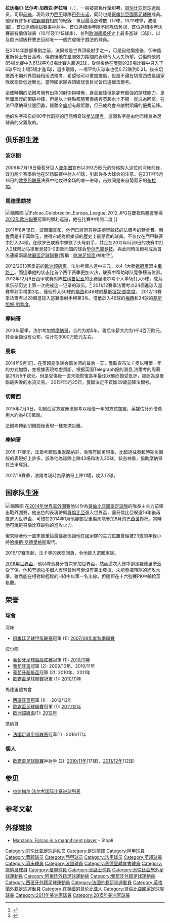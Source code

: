 {{noteTA
|G1=Football
|G2=laliga
|G3=UEFA
|T=zh-hans:拉达梅尔·法尔考;zh-hk:拉達梅爾·法卡奧;zh-tw:拉達梅爾·法爾考;
|1=zh-hans:法尔考;zh-hk:法卡奧;zh-tw:法爾考;
|2=zh-hans:波尔图;zh-hk:波圖;zh-tw:波爾圖;
|3=zh-hans:蒂亞戈·席爾瓦;zh-hk:堤亞高·施華;
}}
{{Spanish name|García|Zárate}}
{{Infobox football biography
| name           = 拉达梅尔·法尔考<br />''Radamel Falcao''
| image          = FWC 2018 - Round of 16 - COL v ENG - Photo 026 (cropped).jpg
| image_size     = 250px
| caption        = 攝於[[2018年世界盃|2018年世界盃]]法爾考為[[哥倫比亞国家足球队|哥倫比亞]]參加比賽
| fullname       = Radamel Falcao García Zárate
| nickname       = 老虎、[[欧足联欧洲联赛|歐霸]]之王
| birth_date     = {{Birth date and age|1986|2|10|df=y}}
| birth_place    = {{COL}}[[聖瑪爾塔_(哥倫比亞)|圣玛尔塔]]
| currentclub    = [[巴列卡诺闪电|巴列卡诺]]
| clubnumber     = 3
| height         = {{height|meter=1.77}}
| position       = [[前鋒_(足球)|前锋]]
| youthyears1    = 1999–2002 | youthclubs1 = 博亚卡枪骑兵
| years1         = 1999–2000 | clubs1 = 博亚卡枪骑兵  | caps1 = 8  | goals1 = 1
| years2         = 2005–2009 | clubs2 = [[河床足球俱乐部|河床]]     | caps2 = 90 | goals2 = 34
| years3         = 2009–2011 | clubs3 = [[波尔图足球俱乐部|波尔图]] | caps3 = 51 | goals3 = 41
| years4         = 2011–2013 | clubs4 = [[马德里竞技|马德里竞技]]              | caps4 = 68 | goals4 = 52
| years5         = 2013–2019     | clubs5 = [[摩納哥足球俱樂部|摩納哥]] |caps5 = 107 |goals5 = 65
| years6         = 2014–2015 | clubs6 = → [[曼徹斯特聯足球俱樂部|曼聯]](外借)           | caps6 = 26 | goals6 = 4
| years7         = 2015–2016 | clubs7 = → [[切尔西足球俱乐部|切尔西]](外借)  | caps7 = 11 | goals7 = 1
| years8         = 2019–2021 | clubs8 = [[加拉塔沙雷體育會|加拉塔沙雷]]   | caps8 = 34 | goals8 = 19
| years9         = 2021– | clubs9 = [[巴列卡诺闪电|巴列卡诺]]   | caps9 = 13 | goals9 = 5
| nationalyears1 = 2001–2005 
|nationalteam1 = 哥倫比亞U17
|nationalcaps1 = 4  
|nationalgoals1 = 1
| nationalyears2 = 2005–2007 
|nationalteam2 = 哥倫比亞U20
|nationalcaps2 = 11
|nationalgoals2 = 4
| nationalyears3 = 2007–
| nationalteam3 = [[哥倫比亞国家足球队|哥倫比亞]]
| nationalcaps3 = 97
| nationalgoals3 = 35
| pcupdate       = 2022年1月23日
| ntupdate       = 2021年10月14日
}}

'''拉达梅尔·法尔考·加西亚·萨拉特'''（{{lang-es|Radamel Falcao García Zárate}}，{{bd|1986年|2月10日|||H}}），一般被简称作'''法尔考'''，[[哥伦比亚|哥伦比亚]]足球运动员，司职[[前鋒_(足球)|前锋]]，現時效力[[西甲|西甲]]球隊[[巴列卡诺闪电|巴列卡诺]]，同時也是[[哥倫比亞國家足球隊|哥倫比亞國家足球隊]]成員。他保有許多和[[欧足联欧洲联赛|歐霸聯賽]]相關的紀錄：單屆最高進球數（17球，10/11球季，波爾圖）、首位連續兩屆賽事神射手、首位連續兩年隨不同隊伍奪冠、首位連續兩年決賽最有價值球員（10/11及11/12球季）、並列[[歐洲超級盃|歐洲超級杯]]史上最多進球（3球）、以及歐洲超級杯賽史目前唯一一個完成帽子戲法的球員。

在2014年膝部重創之前，法爾考是世界頂級射手之一，可是自他傷癒後，卻未能重新登上昔日高峰，傷癒後他在[[曼徹斯特聯隊|曼聯]]效力期間的表現令人大失所望。受傷前他的85場比賽中入61球平均3場比賽入超過2球，受傷後他在[[曼聯|曼聯]]的29場比賽中只入了6球平均上場5場才進1球，退步離譜，一場平均入球率也從0.72跌到0.21。後來切爾西不顧外界質疑租用法爾考，希望他可以重振雄風，但是不論在切爾西或是國家隊狀態皆低迷無比，當時國家隊與頂級球會目光皆已遠離法爾考。

全盛時期的法爾考擁有出色的射術與嗅覺，身高雖矮但是卻有超強的頭球能力，是無庸置疑的頂級神鋒，但是以上特點都隨著傷病與英超水土不服一度成為回憶。在法甲摩納哥狀態回勇，雖離全盛期有段距離，但已成為會令敵對頭痛的優秀前鋒。

他的名字來自於80年代前期的巴西傳奇球星[[保罗·罗伯托·法尔考|法爾考]]，這個名字是由他同樣身為足球員的父親取的。

== 俱乐部生涯 ==
=== 波尔图 ===
2009年7月19日葡萄牙巨人[[波尔图足球俱乐部|波尔图]]宣布以393万欧元的价格购入这位前河床前锋，效力两个赛季后他在51场联赛中射入41球，引起许多大球会的注意。在2011年5月18日的[[欧罗巴联赛|欧罗巴联赛]]决赛中他攻进全场的唯一进球，击败同是来自葡萄牙的[[布拉加體育會|布拉加]]。

=== 馬德里競技 ===
[[File:Falcao_Presentación_Atletico_(cropped).JPG|缩略图]]
[[File:Falcao_Celebración_Europa_League_2012.JPG|thumb]]在慶祝馬體會奪得[[2012年歐洲聯賽決賽|2012年歐洲聯賽]]冠軍的勝利巡遊，他在比賽中梅開二度 ]]

2011年8月18日，波爾圖宣布，他們已經同意與馬德里競技的法爾考的轉會費。轉會費是4千萬歐元，使得它成為俱樂部的歷史上最昂貴的球員。不仅仅在西甲联赛中打入24球，在欧罗巴联赛中蝉联了头号射手，并且在2012年5月9日的决赛中打入2球帮助马德里竞技3-0击败同国的球会[[毕尔巴鄂竞技|毕尔巴鄂竞技]]。與此同時法爾考成為首名連續兩屆[[歐霸盃足球聯賽|歐霸盃足球聯賽]](舊稱：[[歐洲足協盃|歐洲足協盃]])神射手<small><ref>{{cite news |language=en |url=http://www.uefa.com/uefaeuropaleague/news/newsid=1792935.html#this+seasons+scorers |title=Prolific Falcao tops scoring charts again |publisher=[[UEFA|UEFA]] Sport |date=2012-05-09 |accessdate=2013-01-19 |archive-date=2018-02-21 |archive-url=https://web.archive.org/web/20180221101931/http://www.uefa.com/uefaeuropaleague/news/newsid=1792935.html#this+seasons+scorers |dead-url=no }}</ref></small>。

2012/2013赛季前的[[2012年歐洲超級盃|歐洲超級盃]]，法尔考個人連中三元，以4-1大勝[[歐冠盃|歐冠盃]]盟主[[車路士足球會|車路士]]。而這季他的状态比首个西甲赛季更加火热，联赛中帮助球队竞争榜首位置。2012年12月9日西甲联赛对阵[[拉科鲁尼亚足球俱乐部|拉科鲁尼亚]]的比赛里法尔考个人单场打入5球，成为俱乐部历史上第一次完成这一记录的球员。<ref>{{Cite web |url=http://www.goal.com/cn/news/38/%E8%A5%BF%E7%8F%AD%E7%89%99/2012/12/10/3592183/%E8%A5%BF%E7%94%B2%E7%AC%AC%E4%B8%89%E6%9E%81%E6%AD%A3%E5%9C%A8%E5%B4%9B%E8%B5%B7-%E6%B3%95%E5%B0%94%E8%80%83%E5%8D%95%E5%9C%BA%E4%BA%94%E7%90%83%E6%8A%A2%E6%88%8F%E6%A2%85%E8%A5%BF |title=西甲第三极正在崛起 法尔考单场五球抢戏梅西 |access-date=2012-12-10 |archive-date=2012-12-15 |archive-url=https://web.archive.org/web/20121215060531/http://www.goal.com/cn/news/38/%E8%A5%BF%E7%8F%AD%E7%89%99/2012/12/10/3592183/%E8%A5%BF%E7%94%B2%E7%AC%AC%E4%B8%89%E6%9E%81%E6%AD%A3%E5%9C%A8%E5%B4%9B%E8%B5%B7-%E6%B3%95%E5%B0%94%E8%80%83%E5%8D%95%E5%9C%BA%E4%BA%94%E7%90%83%E6%8A%A2%E6%88%8F%E6%A2%85%E8%A5%BF |dead-url=no }}</ref>
2011/12賽季法爾考以24個進球入當賽季射手榜第3名，僅低於入50球的[[梅西|梅西]]和46球的[[基斯坦奴·朗拿度|基斯坦奴·朗拿度]]。
2012/13賽季法爾考以28個進球入當賽季射手榜第3名，僅低於入46球的[[梅西|梅西]]和34球的[[基斯坦奴·朗拿度|基斯坦奴·朗拿度]]。

=== 摩納哥 ===
2013年夏季，法尔考加盟[[摩納哥足球俱樂部|摩納哥]]，合约为期5年，税后年薪大约为1千4百万欧元。转会金额没有公布，估计在6000万欧元左右。

=== 曼联 ===
2014年9月1日，在英超夏季转会窗关闭的最后一天，曼联宣布法卡奧以租借一年的方式加盟，並根據表現考慮買斷。根据英国Telegraph报的消息,法爾考的周薪是28万5千欧元。但是受傷後一直未能恢復當年最佳狀態而飽受批評，被認為是曼聯最失敗的水貨交易。
2015年5月25日，曼聯決定不買斷29歲前鋒法爾考。

=== 切爾西 ===
2015年7月3日，切爾西官方宣佈法爾考以租借一年的方式加盟，英媒估計外借費用大約為400萬鎊。

法爾考轉到切爾西後表現一樣充滿災難。

=== 摩納哥 ===
2016-17賽季，法爾考黯然重返摩納哥，表現有回勇現象，比起過往英超時期災難般的表現好上許多，該季他為球隊上陣43場和攻入30球，状态神勇，協助摩納哥在法甲奪冠。

2017/18賽季，法爾考現時為摩納哥上陣11場，攻入12球。

== 国家队生涯 ==
[[File:Radamel_Falcao.jpg|缩略图]]
在[[2014年世界盃外圍賽|2014年世界盃外圍賽]]他以作為[[哥倫比亞國家足球隊|哥倫比亞國家足球隊]]的隊長＋主力前鋒出戰外圍賽，他出色的表現帶領[[哥倫比亞|哥倫比亞]]進入世界盃，讓哥倫比亞睽違16年後再度進入世界盃，可惜在2014年1月他腳部受重傷未能參加6月的[[巴西世界杯|巴西世界杯]]。當時他可說是哥倫比亞最強的進攻火力。

後來隨著他一直未能重拾最佳狀態讓他在國家隊的主力位置曾經被23歲的年輕小將[[哈梅斯·罗德里格斯|哈梅斯·罗德里格斯]]取代。

2016/17賽季起，法卡奧的狀態回勇，令他能入選國家隊。

[[2018年國際足協世界盃|2018年世界盃]]，他以隊長身分首次參加世界盃，然而這次大賽中卻是羅德里奎茲受了傷，他和[[胡安·吉列尔莫·夸德拉多|夸德拉多]]個人表現皆尚可但沒有突出發揮，未能發揮預期的進攻水準，雖然能在相對較輕鬆的H組中以第一名出線，但隨即在十六強賽PK中輸給英格蘭。

== 荣誉 ==
=== 球會 ===
;河床
*[[阿根廷足球甲级联赛|阿根廷足球甲级联赛]]冠軍 (1): [[2007年至2008年阿根廷足球甲級聯賽|2007/08年度秋季聯賽]]

;波尔图
*[[葡萄牙足球超级联赛|葡萄牙足球超级联赛]]冠軍 (1): [[葡萄牙足球超级联赛2010–2011赛季|2010/11年]]
*[[葡萄牙盃|葡萄牙盃]]冠軍 (2): 2009/10年、2010/11年
*[[葡萄牙超級盃|葡萄牙超級盃]]冠軍 (2): 2010年、2011年
*[[歐霸盃足球聯賽|歐霸盃足球聯賽]]冠軍 (1): [[2010/11賽季歐洲聯賽|2010/11年]]

;馬德里體育會
*[[西班牙盃|西班牙盃]]冠軍 (1)﹕ 2012/13年
*[[歐霸盃足球聯賽|歐霸盃足球聯賽]]冠軍 (1): [[2011/12賽季歐霸盃|2011/12年]]
*[[歐洲超級盃|歐洲超級盃]](1): [[2012年歐洲超級盃|2012年]]

;摩纳哥
*[[法国足球甲级联赛|法国足球甲级联赛]]冠军(1) : 2016/17年

=== 個人 ===
*[[歐霸盃足球聯賽|歐霸盃足球聯賽]]神射手 (2): [[2010/11賽季歐洲聯賽|2010/11年]](17球)、[[2011/12賽季歐霸盃|2011/12年]](12球)

== 参见 ==
* [[拉达梅尔·法尔考国际比赛进球列表|拉达梅尔·法尔考国际比赛进球列表]]

== 参考文献 ==
{{reflist}}

== 外部链接 ==
{{Commons Category|Radamel Falcao}}
* [http://www.stopli.hu/1/index.php?option=com_k2&view=item&id=16746:manzano-b%C3%A1mulatos-csat%C3%A1rt-igazoltunk-falcao-szem%C3%A9ly%C3%A9ben Manzano. Falcao is a magnificent player] {{Wayback|url=http://www.stopli.hu/1/index.php?option=com_k2&view=item&id=16746:manzano-b%C3%A1mulatos-csat%C3%A1rt-igazoltunk-falcao-szem%C3%A9ly%C3%A9ben |date=20110925233030 }} - Stopli

{{華歷簡奴球員名單}}
{{2018年世界盃足球賽哥倫比亞參賽名單}}
{{2019年美洲盃足球賽哥倫比亞參賽名單}}

{{Authority control}}

{{DEFAULTSORT:Falcao, Radamel}}
[[Category:哥伦比亚足球运动员|Category:哥伦比亚足球运动员]]
[[Category:足球前鋒|Category:足球前鋒]]
[[Category:阿甲球員|Category:阿甲球員]]
[[Category:葡超球员|Category:葡超球员]]
[[Category:西甲球员|Category:西甲球员]]
[[Category:法甲球员|Category:法甲球员]]
[[Category:英超球員|Category:英超球員]]
[[Category:河床球員|Category:河床球員]]
[[Category:波圖球員|Category:波圖球員]]
[[Category:馬德里體育會球員|Category:馬德里體育會球員]]
[[Category:摩納哥球員|Category:摩納哥球員]]
[[Category:曼聯球員|Category:曼聯球員]]
[[Category:車路士球員|Category:車路士球員]]
[[Category:哥倫比亞旅外足球運動員|Category:哥倫比亞旅外足球運動員]]
[[Category:阿根廷外籍足球運動員|Category:阿根廷外籍足球運動員]]
[[Category:葡萄牙外籍足球運動員|Category:葡萄牙外籍足球運動員]]
[[Category:西班牙外籍足球運動員|Category:西班牙外籍足球運動員]]
[[Category:法國外籍足球運動員|Category:法國外籍足球運動員]]
[[Category:英格蘭外籍足球運動員|Category:英格蘭外籍足球運動員]]
[[Category:在英國的哥伦比亚人|Category:在英國的哥伦比亚人]]
[[Category:哥倫比亞國家足球隊球員|Category:哥倫比亞國家足球隊球員]]
[[Category:2011年美洲盃球員|Category:2011年美洲盃球員]]
[[Category:2015年美洲盃球員|Category:2015年美洲盃球員]]